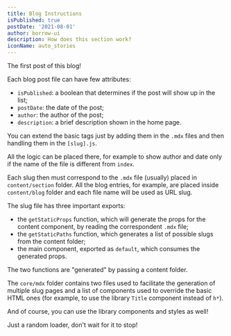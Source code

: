 ```yaml
---
title: Blog Instructions
isPublished: true
postDate: '2021-08-01'
author: borrow-ui
description: How does this section work?
iconName: auto_stories
---
```


The first post of this blog!

Each blog post file can have few attributes:

-   `isPublished`: a boolean that determines if the post will show up in the list;
-   `postDate`: the date of the post;
-   `author`: the author of the post;
-   `description`: a brief description shown in the home page.

You can extend the basic tags just by adding them in the `.mdx` files and then
handling them in the `[slug].js`.

All the logic can be placed there, for example to show author and date only if the name
of the file is different from `index`.

Each slug then must correspond to the `.mdx` file (usually) placed in `content/section`
folder. All the blog entries, for example, are placed inside `content/blog` folder and each
file name will be used as URL slug.

The slug file has three important exports:

-   the `getStaticProps` function, which will generate the props for the content component,
    by reading the correspondent `.mdx` file;
-   the `getStaticPaths` function, which generates a list of possible slugs
    from the content folder;
-   the main component, exported as `default`, which consumes the generated props.

The two functions are "generated" by passing a content folder.

The `core/mdx` folder contains two files used to facilitate the generation of multiple slug pages
and a list of components used to override the basic HTML ones (for example, to use
the library `Title` component instead of `h*`).

And of course, you can use the library components and styles as well!

<div className="p-20 m-20 flex-center-center">
    <Loader />
</div>

<Text size="small">Just a random loader, don't wait for it to stop!</Text>
